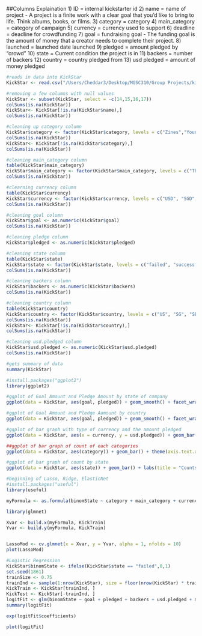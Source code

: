 
##Columns Explaination
1) ID = internal kickstarter id
2) name = name of project - A project is a finite work with a clear goal that you’d like to bring to life. Think albums, books, or films.
3) category = category
4) main_category = category of campaign
5) currency = currency used to support
6) deadline = deadline for crowdfunding
7) goal = fundraising goal - The funding goal is the amount of money that a creator needs to complete their project.
8) launched = launched date launched
9) pledged = amount pledged by "crowd"
10) state = Current condition the project is in
11) backers = number of backers
12) country = country pledged from
13) usd pledged = amount of money pledged

```r
#reads in data into KickStar
KickStar <- read.csv("/Users/Cheddar3/Desktop/MGSC310/Group Projects/kickstarter-projects/ks-projects-201612.csv")

#removing a few columns with null values
KickStar <- subset(KickStar, select = -c(14,15,16,17))
colSums(is.na(KickStar))
KickStar<- KickStar[!is.na(KickStar$name),]
colSums(is.na(KickStar))

#cleaning up category column
KickStar$category <- factor(KickStar$category, levels = c("Zines","Young Adult", "World Music", "Workshops" ,"Woodworking", "Webseries", "Webcomics", "Web","Weaving", "Wearables", "Video Games", "Video Art", "Video", "Vegan", "Typography", "Translations", "Thrillers", "Theater", "Textiles", "Television", "Technology", "Taxidermy", "Tabletop Games", "Stationery", "Spaces", "Space Exploration", "Sound", "Software", "Small Batch", "Shorts", "Sculpture", "Science Fiction", "Romance", "Rock", "Robots", "Restaurants", "Residencies", "Ready-to-wear", "Radio & Podcasts", "R&B", "Quilts", "Puzzles", "Punk", "Publishing", "Public Art", "Product Design", "Printing", "Print", "Pottery", "Pop", "Poetry", "Plays", "Playing Cards", "Places", "Photography", "Photobooks", "Photo", "Pet Fashion", "Periodicals", "Performances", "Performance Art", "People", "Painting", "Nonfiction", "Nature", "Narrative Film", "Musical", "Music Videos", "Music", "Movie Theaters", "Mobile Games", "Mixed Media", "Metal", "Makerspaces", "Live Games", "Literary Journals", "Letterpress", "Latin", "Knitting", "Kids", "Journalism", "Jewelry", "Jazz", "Interactive Design", "Installations", "Indie Rock", "Immersive", "Illustration", "Horror", "Hip-Hop", "Hardware", "Graphic Novels", "Graphic Design", "Glass", "Gaming Hardware", "Games", "Gadgets", "Footwear", "Food Trucks", "Food", "Flight", "Fine Art", "Film & Video", "Fiction", "Festivals", "Fashion", "Farms", "Farmer's Markets", "Fantasy", "Family", "Faith", "Fabrication Tools", "Experimental", "Events", "Embroidery", "Electronic Music", "Drinks", "Drama", "Documentary", "DIY Electronics", "DIY", "Digital Art", "Design", "Dance", "Crochet", "Crafts", "Couture", "Country & Folk", "Cookbooks", "Conceptual Art", "Community Gardens", "Comics", "Comic Books", "Comedy", "Classical Music", "Civic Design", "Chiptune", "Childrenswear", "Children's Books", "Ceramics", "Candles", "Camera Equipment", "Calendars", "Blues", "Bacon", "Audio", "Art Books", "Art", "Architecture", "Apps", "Apparel", "Anthologies", "Animation", "Animals", "Action", "Accessories", "Academic", "3D Printing"))
colSums(is.na(KickStar))
KickStar<- KickStar[!is.na(KickStar$category),]
colSums(is.na(KickStar))

#cleaning main_category column
table(KickStar$main_category)
KickStar$main_category <- factor(KickStar$main_category, levels = c("Theater", "Technology", "Publishing", "Photography", "Music", "Journalism", "Games", "Food", "Film & Video", "Fashion", "Design", "Dance", "Crafts", "Comics", "Art"))
colSums(is.na(KickStar))

#clearning currency column
table(KickStar$currency)
KickStar$currency <- factor(KickStar$currency, levels = c("USD", "SGD", "SEK", "NZD", "NOK", "MXN", "HKD", "GBP", "EUR", "DKK", "CHF", "CAD", "AUD"))
colSums(is.na(KickStar))

#cleaning goal column
KickStar$goal <- as.numeric(KickStar$goal)
colSums(is.na(KickStar))

#cleaning pledge column
KickStar$pledged <- as.numeric(KickStar$pledged)

#cleaning state column
table(KickStar$state)
KickStar$state <- factor(KickStar$state, levels = c("failed", "successful", "canceled", "live", "undefined", "suspended"))
colSums(is.na(KickStar))

#cleaning backers column
KickStar$backers <- as.numeric(KickStar$backers)
colSums(is.na(KickStar))

#cleaning country column
table(KickStar$country)
KickStar$country <- factor(KickStar$country, levels = c("US", "SG", "SE", "NZ", "NO", "NL", "MX", "LU", "IT", "IE", "HK", "GB", "FR", "ES", "DK", "DE", "CH", "CA", "BE", "AU", "AT"))
colSums(is.na(KickStar))
KickStar<- KickStar[!is.na(KickStar$country),]
colSums(is.na(KickStar))

#cleaning usd.pledged column
KickStar$usd.pledged <- as.numeric(KickStar$usd.pledged)
colSums(is.na(KickStar))

#gets summary of data
summary(KickStar)
```



```r
#install.packages("ggplot2")
library(ggplot2)

#ggplot of Goal Amount and Pledge Amount by state of company
ggplot(data = KickStar, aes(goal, pledged)) + geom_smooth() + facet_wrap(~state) + labs(title = "Smooth Plot of Goal vs Pledge Amount by State of Company") + labs(x = "Goal Amount", y = "Pledge Amount")

#ggplot of Goal Amount and Pledge Aamount by country
ggplot(data = KickStar, aes(goal, pledged)) + geom_smooth() + facet_wrap(~country) + labs(title = "Smooth Plot of Goal vs Pledge Amount by Country") + labs(x = "Goal Amount", y = "Pledge Amount")

#ggplot of bar graph with type of currency and the amount pledged 
ggplot(data = KickStar, aes(x = currency, y = usd.pledged)) + geom_bar(stat = "identity") + labs(x = "Type of Currency", y = "Amount of $ Pledged") + labs(title = "Amount Pledged by Currency")

##ggplot of bar graph of count of each categories
ggplot(data = KickStar, aes(category)) + geom_bar() + theme(axis.text.x = element_text(angle = 90, hjust = 1)) + labs(title = "Count of Categories", x = "Categories", y = "Count")

#ggplot of bar graph of count by state 
ggplot(data = KickStar, aes(state)) + geom_bar() + labs(title = "Counts per State")
```

```r
#beginning of Lasso, Ridge, ElasticNet
#install.packages("useful")
library(useful)

myFormula <- as.formula(binomState ~ category + main_category + currency + goal + pledged + backers + country + usd.pledged)

library(glmnet)

Xvar <- build.x(myFormula, KickTrain) 
Yvar <- build.y(myFormula, KickTrain)


LassoMod <- cv.glmnet(x = Xvar, y = Yvar, alpha = 1, nfolds = 10)
plot(LassoMod)
```


```r
#Logistic Regression
KickStar$binomState <- ifelse(KickStar$state == "failed",0,1)
set.seed(1861)
trainSize <- 0.75
trainInd <- sample(1:nrow(KickStar), size = floor(nrow(KickStar) * trainSize))
KickTrain <- KickStar[trainInd, ]
KickTest <- KickStar[-trainInd, ]
logitFit <- glm(binomState ~ goal + pledged + backers + usd.pledged + main_category + currency + country, data = KickTrain, family = binomial)
summary(logitFit)

exp(logitFit$coefficients)

plot(logitFit)
```





